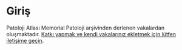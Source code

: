 # Giriş {#giris .unnumbered}

Patoloji Atlası Memorial Patoloji arşivinden derlenen vakalardan oluşmaktadır.
[Katkı yapmak ve kendi vakalarınız ekletmek için lütfen iletişime geçin](https://www.patolojiatlasi.com/katki.html).
